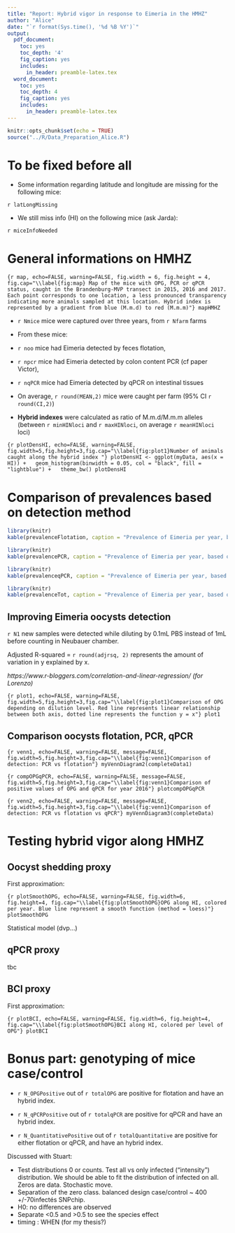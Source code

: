 ```yaml
---
title: "Report: Hybrid vigor in response to Eimeria in the HMHZ"
author: "Alice"
date: "`r format(Sys.time(), '%d %B %Y')`"
output:
  pdf_document:
    toc: yes
    toc_depth: '4'
    fig_caption: yes        
    includes:  
      in_header: preamble-latex.tex
  word_document:
    toc: yes
    toc_depth: 4
    fig_caption: yes        
    includes:  
      in_header: preamble-latex.tex
---
```


```r
knitr::opts_chunk$set(echo = TRUE)
source("../R/Data_Preparation_Alice.R")
```

# To be fixed before all

* Some information regarding latitude and longitude are missing for the following mice:

`r latLongMissing`

* We still miss info (HI) on the following mice (ask Jarda):

`r miceInfoNeeded` 

# General informations on HMHZ

```{r map, echo=FALSE, warning=FALSE, fig.width = 6, fig.height = 4, fig.cap="\\label{fig:map} Map of the mice with OPG, PCR or qPCR status, caught in the Brandenburg-MVP transect in 2015, 2016 and 2017. Each point corresponds to one location, a less pronounced transparency indicating more animals sampled at this location. Hybrid index is represented by a gradient from blue (M.m.d) to red (M.m.m)"}
mapHMHZ
```

* `r Nmice` mice were captured over three years, from `r Nfarm` farms

* From these mice:

* `r noo` mice had Eimeria detected by feces flotation,
* `r npcr` mice had Eimeria detected by colon content PCR (cf paper Victor),
* `r nqPCR` mice had Eimeria detected by qPCR on intestinal tissues

* On average, `r round(MEAN,2)` mice were caught per farm (95% CI `r round(CI,2)`)

* **Hybrid indexes** were calculated as ratio of M.m.d/M.m.m alleles (between `r minHINloci` and `r maxHINloci`, on average `r meanHINloci` loci)

```{r plotDensHI, echo=FALSE, warning=FALSE, fig.width=5,fig.height=3,fig.cap="\\label{fig:plot1}Number of animals caught along the hybrid index "}
plotDensHI <- ggplot(myData, aes(x = HI)) +
  geom_histogram(binwidth = 0.05, col = "black", fill = "lightblue") +
  theme_bw()
plotDensHI
```

# Comparison of prevalences based on detection method

```r
library(knitr)
kable(prevalenceFlotation, caption = "Prevalence of Eimeria per year, based on oocyst flotation")
```

```r
library(knitr)
kable(prevalencePCR, caption = "Prevalence of Eimeria per year, based on PCR detection. A mouse was considered infected by Eimeria ifone of the 3 markers (COI, 18S or ORF470) gave a sequence")
```

```r
library(knitr)
kable(prevalenceqPCR, caption = "Prevalence of Eimeria per year, based on qPCR")
```

```r
library(knitr)
kable(prevalenceTot, caption = "Prevalence of Eimeria per year, based on all detections methods. A mouse was considered infected by Eimeria if one of the 3 markers (COI, 18S or ORF470) gave a sequence, OR if it had a positive count of oocysts in its feces, OR if it was qPCR positive")
```

## Improving Eimeria oocysts detection

`r N1` new samples were detected while diluting by 0.1mL PBS instead of 1mL before counting in Neubauer chamber.

Adjusted R-squared = `r round(adjrsq, 2)` represents the amount of variation in y explained by x. 

*https://www.r-bloggers.com/correlation-and-linear-regression/ (for Lorenzo)*

```{r plot1, echo=FALSE, warning=FALSE,  fig.width=5,fig.height=3,fig.cap="\\label{fig:plot1}Comparison of OPG depending on dilution level. Red line represents linear relationship between both axis, dotted line represents the function y = x"}
plot1
```

## Comparison oocysts flotation, PCR, qPCR 

```{r venn1, echo=FALSE, warning=FALSE, message=FALSE, fig.width=5,fig.height=3,fig.cap="\\label{fig:venn1}Comparison of detection: PCR vs flotation"}
myVennDiagram2(completeData1)
```

```{r compOPGqPCR, echo=FALSE, warning=FALSE, message=FALSE, fig.width=5,fig.height=3,fig.cap="\\label{fig:venn1}Comparison of positive values of OPG and qPCR for year 2016"}
plotcompOPGqPCR
```


```{r venn2, echo=FALSE, warning=FALSE, message=FALSE, fig.width=5,fig.height=3,fig.cap="\\label{fig:venn1}Comparison of detection: PCR vs flotation vs qPCŔ"}
myVennDiagram3(completeData)
```


# Testing hybrid vigor along HMHZ

## Oocyst shedding proxy

First approximation:

```{r plotSmoothOPG, echo=FALSE, warning=FALSE, fig.width=6, fig.height=4, fig.cap="\\label{fig:plotSmoothOPG}OPG along HI, colored per year. Blue line represent a smooth function (method = loess)"}
plotSmoothOPG
```

Statistical model (dvp...)

## qPCR proxy

tbc

## BCI proxy

First approximation:

```{r plotBCI, echo=FALSE, warning=FALSE, fig.width=6, fig.height=4, fig.cap="\\label{fig:plotSmoothOPG}BCI along HI, colored per level of OPG"}
plotBCI
```

# Bonus part: genotyping of mice case/control

* `r N_OPGPositive` out of `r totalOPG` are positive for flotation and have an hybrid index.

* `r N_qPCRPositive` out of `r totalqPCR` are positive for qPCR and have an hybrid index.

* `r N_QuantitativePositive` out of `r totalQuantitative` are positive for either flotation or qPCR, and have an hybrid index.

Discussed with Stuart:

* Test distributions 0 or counts. Test all vs only infected ("intensity") distribution. We should be able to fit the distribution of infected on all. Zeros are data. Stochastic move.
* Separation of the zero class. balanced design case/control ~ 400 +/-70infectés SNPchip. 
* H0: no differences are observed
* Separate <0.5 and >0.5 to see the species effect
- timing : WHEN (for my thesis?)

